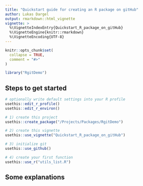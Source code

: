 ```yaml
---
title: "Quickstart guide for creating an R package on gitHub"
author: Lukas Dargel
output: rmarkdown::html_vignette
vignette: >
  %\VignetteIndexEntry{Quickstart_R_package_on_gitHub}
  %\VignetteEngine{knitr::rmarkdown}
  %\VignetteEncoding{UTF-8}
---
```


```r
knitr::opts_chunk$set(
  collapse = TRUE,
  comment = "#>"
)
```

```r
library("RgitDemo")
```


## Steps to get started

```r
# optionally write default settings into your R profile
usethis::edit_r_profile()
usethis::edit_r_environ()

# 1) create this project
usethis::create_package("/Projects/Packages/RgitDemo")

# 2) create this vignette
usethis::use_vignette("Quickstart_R_package_on_gitHub")

# 3) initialize git
usethis::use_github()

# 4) create your first function
usethis::use_r("utils_list.R")
```

## Some explanations
